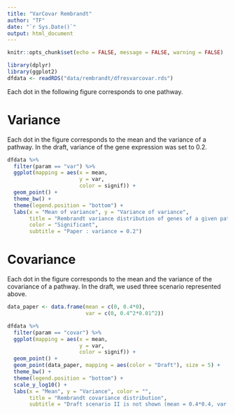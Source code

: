 ```yaml
---
title: "VarCovar Rembrandt"
author: "TF"
date: "`r Sys.Date()`"
output: html_document
---
```


```r
knitr::opts_chunk$set(echo = FALSE, message = FALSE, warning = FALSE)
```

```r
library(dplyr)
library(ggplot2)
dfdata <- readRDS("data/rembrandt/dfresvarcovar.rds")
```

Each dot in the following figure corresponds to one pathway.

# Variance

Each dot in the figure corresponds to the mean and the variance of a pathway. In the draft, variance of the gene expression was set to 0.2.

```r
dfdata %>%
  filter(param == "var") %>%
  ggplot(mapping = aes(x = mean,
                       y = var,
                       color = signif)) +
  geom_point() +
  theme_bw() +
  theme(legend.position = "bottom") +
  labs(x = "Mean of variance", y = "Variance of variance",
       title = "Rembrandt variance distribution of genes of a given pathway",
       color = "Significant",
       subtitle = "Paper : variance = 0.2")
```

# Covariance

Each dot in the figure corresponds to the mean and the variance of the covariance of a pathway. In the draft, we used three scenario represented above.

```r
data_paper <- data.frame(mean = c(0, 0.4*0),
                         var = c(0, 0.4^2*0.01^2))

dfdata %>%
  filter(param == "covar") %>%
  ggplot(mapping = aes(x = mean,
                       y = var,
                       color = signif)) +
  geom_point() +
  geom_point(data_paper, mapping = aes(color = "Draft"), size = 5) +
  theme_bw() +
  theme(legend.position = "bottom") +
  scale_y_log10() +
  labs(x = "Mean", y = "Variance", color = "",
       title = "Rembrandt covariance distribution",
       subtitle = "Draft scenario II is not shown (mean = 0.4*0.4, var = 0.1^2*0.4^2)")
```





